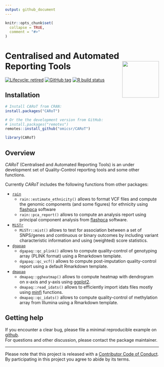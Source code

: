 ```yaml
---
output: github_document
---
```


<!-- README.md is generated from README.Rmd. Please edit that file -->

```r
knitr::opts_chunk$set(
  collapse = TRUE,
  comment = "#>"
)
```

# Centralised and Automated Reporting Tools <img src="man/figures/carot.png" align="right" width="120" />

<!-- badges: start -->
[![Lifecycle: retired](https://img.shields.io/badge/lifecycle-retired-red.svg)](https://github.com/omicsr/CARoT)
[![GitHub tag](https://img.shields.io/github/tag/omicsr/CARoT.svg?label=latest tag&include_prereleases)](https://github.com/omicsr/CARoT)
[![R build status](https://github.com/omicsr/CARoT/workflows/R-CMD-check/badge.svg)](https://github.com/omicsr/CARoT/actions)
<!-- badges: end -->

## Installation

```r
# Install CARoT from CRAN:
install.packages("CARoT")

# Or the the development version from GitHub:
# install.packages("remotes")
remotes::install_github("omicsr/CARoT")
```
```r
library(CARoT)
```

## Overview 

*CARoT* (Centralised and Automated Reporting Tools) is an under development set of Quality-Control reporting tools and some other functions.

Currently *CARoT* includes the following functions from other packages:

* [`rain`](https://github.com/mcanouil/rain)
    - `rain::estimate_ethnicity()` allows to format VCF files 
        and compute the genomic components (and some figures) for ethnicity 
        using [flashpca](https://github.com/gabraham/flashpca) software
    - `rain::pca_report()` allows to compute an analysis report 
        using principal component analysis from 
        [flashpca](https://github.com/gabraham/flashpca) software.  

* [`MiSTr`](https://github.com/mcanouil/MiSTr)
    - `MiSTr::mist()` allows to test for association between 
    a set of SNPS/genes and continuous or binary outcomes by including variant 
    characteristic information and using (weighted) score statistics.

* [`dgapaq`](https://github.com/omicsr/dgapaq)
    - `dgapaq::qc_plink()` allows to compute quality-control of genotyping array (PLINK format) 
        using a Rmarkdown template.
    - `dgapaq::qc_vcf()` allows to compute post-imputation quality-control report 
        using a default Rmarkdown template.

* [`dmapaq`](https://github.com/omicsr/dmapaq)
    - `dmapaq::ggheatmap()` allows to compute heatmap with dendrogram on x-axis and y-axis 
        using [ggplot2](https://ggplot2.tidyverse.org/).
    - `dmapaq::read_idats()` allows to efficiently import idats files mostly 
        using [minfi](https://bioconductor.org/packages/minfi/) functions.
    - `dmapaq::qc_idats()` allows to compute quality-control of methylation array from Illumina 
        using a Rmarkdown template.

## Getting help

If you encounter a clear bug, please file a minimal reproducible example on [github](https://github.com/omicsr/CARoT/issues).  
For questions and other discussion, please contact the package maintainer.

---

Please note that this project is released with a [Contributor Code of Conduct](.github/CODE_OF_CONDUCT.md).  
By participating in this project you agree to abide by its terms.
